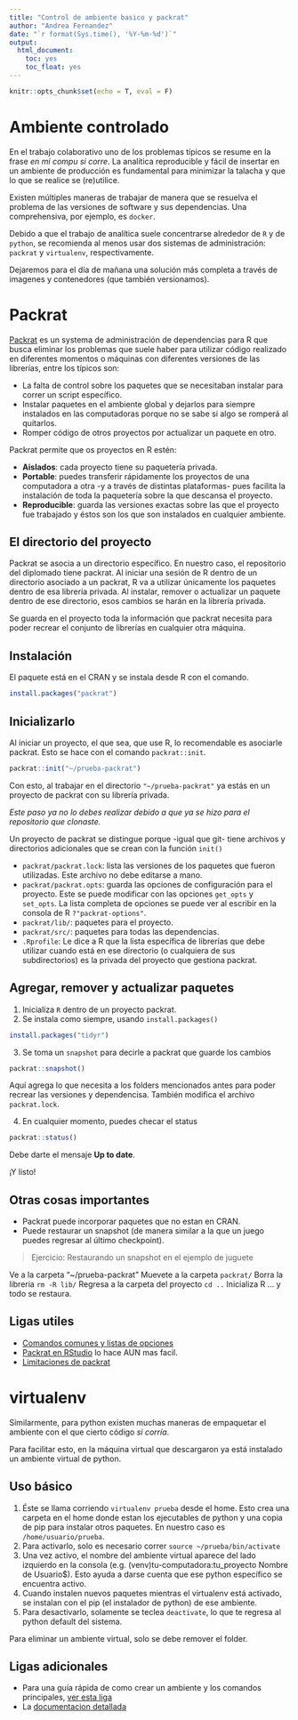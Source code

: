```yaml
---
title: "Control de ambiente basico y packrat"
author: "Andrea Fernandez"
date: "`r format(Sys.time(), '%Y-%m-%d')`"
output: 
  html_document:
    toc: yes
    toc_float: yes
---
```


```r
knitr::opts_chunk$set(echo = T, eval = F)
```

# Ambiente controlado

En el trabajo colaborativo uno de los problemas típicos se resume en la frase
*en mi compu si corre*. La analítica reproducible y fácil de insertar en un 
ambiente de producción es fundamental para minimizar la talacha y que lo que
se realice se (re)utilice.

Existen múltiples maneras de trabajar de manera que se resuelva el problema de 
las versiones de software y sus dependencias. Una comprehensiva, por ejemplo, es
`docker`.

Debido a que el trabajo de analítica suele concentrarse alrededor de `R` y de `python`, 
se recomienda al menos usar dos sistemas de administración: `packrat` y `virtualenv`, respectivamente.

Dejaremos para el día de mañana una solución más completa a través de imagenes y contenedores (que también versionamos).

# Packrat

[Packrat](https://rstudio.github.io/packrat/) es un systema de administración de dependencias para R que busca eliminar los problemas que suele haber para utilizar código realizado en diferentes momentos o máquinas con diferentes versiones de las librerías, entre los típicos son:

- La falta de control sobre los paquetes que se necesitaban instalar para correr un script específico.
- Instalar paquetes en el ambiente global y dejarlos para siempre instalados en las computadoras porque no se sabe si algo se romperá al quitarlos.
- Romper código de otros proyectos por actualizar un paquete en otro.

Packrat permite que os proyectos en R estén:

- **Aislados**: cada proyecto tiene su paquetería privada.
- **Portable**: puedes transferir rápidamente los proyectos de una computadora a otra -y a través de distintas plataformas- pues facilita la instalación de toda la paquetería sobre la que descansa el proyecto.
- **Reproducible**: guarda las versiones exactas sobre las que el proyecto fue trabajado y éstos son los que son instalados en cualquier ambiente.

## El directorio del proyecto

Packrat se asocia a un directorio específico. En nuestro caso, el repositorio del diplomado tiene packrat. Al iniciar una sesión de R dentro de un directorio asociado a un packrat, R va a utilizar únicamente los paquetes dentro de esa librería privada. Al instalar, remover o actualizar un paquete dentro de ese directorio, esos cambios se harán en la librería privada.

Se guarda en el proyecto toda la información que packrat necesita para poder recrear el conjunto de librerías en cualquier otra máquina. 

## Instalación

El paquete está en el CRAN y se instala desde R con el comando.

```r
install.packages("packrat")
```

## Inicializarlo

Al iniciar un proyecto, el que sea, que use R, lo recomendable es asociarle packrat. Esto se hace con el comando `packrat::init`.

```r
packrat::init("~/prueba-packrat")
```

Con esto, al trabajar en el directorio `"~/prueba-packrat"` ya estás en un proyecto de packrat con su librería privada.

*Este paso ya no lo debes realizar debido a que ya se hizo para el repositorio que clonaste.*

Un proyecto de packrat se distingue porque -igual que git- tiene archivos y directorios adicionales que se crean con la función `init()`


- `packrat/packrat.lock`: lista las versiones de los paquetes que fueron utilizadas. Este archivo no debe editarse a mano.
- `packrat/packrat.opts`: guarda las opciones de configuración para el proyecto. Este se puede modificar con las opciones `get_opts` y  `set_opts`. La lista completa de opciones se puede ver al escribir en la consola de R `?"packrat-options"`.
- `packrat/lib/`: paquetes para el proyecto.
- `packrat/src/`: paquetes para todas las dependencias.
- `.Rprofile`: Le dice a R que la lista específica de librerías que debe utilizar cuando está en ese directorio (o cualquiera de sus subdirectorios) es la privada del proyecto que gestiona packrat.

## Agregar, remover y actualizar paquetes

1. Inicializa `R` dentro de un proyecto packrat. 
2. Se instala como siempre, usando `install.packages()`

```r
install.packages("tidyr")
```

3. Se toma un `snapshot` para decirle a packrat que guarde los cambios

```r
packrat::snapshot()
```

Aquí agrega lo que necesita a los folders mencionados antes para poder recrear las versiones y dependencisa. También modifica el archivo `packrat.lock`.

4. En cualquier momento, puedes checar el status

```r
packrat::status()
```

Debe darte el mensaje **Up to date**.

¡Y listo!


## Otras cosas importantes

- Packrat puede incorporar paquetes que no estan en CRAN.
- Puede restaurar un snapshot (de manera similar a la que un juego puedes regresar al último checkpoint).

> Ejercicio: 
> Restaurando un snapshot en el ejemplo de juguete

Ve a la carpeta "~/prueba-packrat" 
Muevete a la carpeta `packrat/`
Borra la libreria `rm -R lib/`
Regresa a la carpeta del proyecto `cd ..`
Inicializa R
... y todo se restaura.

## Ligas utiles

- [Comandos comunes y listas de opciones](https://rstudio.github.io/packrat/commands.html)
- [Packrat en RStudio](https://rstudio.github.io/packrat/rstudio.html) lo hace AUN mas facil.
- [Limitaciones de packrat](https://rstudio.github.io/packrat/limitations.html)

# virtualenv

Similarmente, para python existen muchas maneras de empaquetar el ambiente con el que cierto código *si corría*.

Para facilitar esto, en la máquina virtual que descargaron ya está instalado un ambiente virtual de python.

## Uso básico

1. Éste se llama corriendo `virtualenv prueba` desde el home. Esto crea una carpeta en el home donde estan los ejecutables de python y una copia de pip para instalar otros paquetes. En nuestro caso es `/home/usuario/prueba`.
2. Para activarlo, solo es necesario correr `source ~/prueba/bin/activate`
3. Una vez activo, el nombre del ambiente virtual aparece del lado izquierdo en la consola  (e.g. (venv)tu-computadora:tu_proyecto Nombre de Usuario$). Esto ayuda a darse cuenta que ese python específico se encuentra activo.
4. Cuando instalen nuevos paquetes mientras el virtualenv está activado, se instalan con el pip (el instalador de python) de ese ambiente.
5. Para desactivarlo, solamente se teclea `deactivate`, lo que te regresa al python default del sistema.

Para eliminar un ambiente virtual, solo se debe remover el folder.

## Ligas adicionales

- Para una guía rápida de como crear un ambiente y los comandos principales, [ver esta liga](http://docs.python-guide.org/en/latest/dev/virtualenvs/)
- La [documentacion detallada](https://virtualenv.pypa.io/en/stable/)

